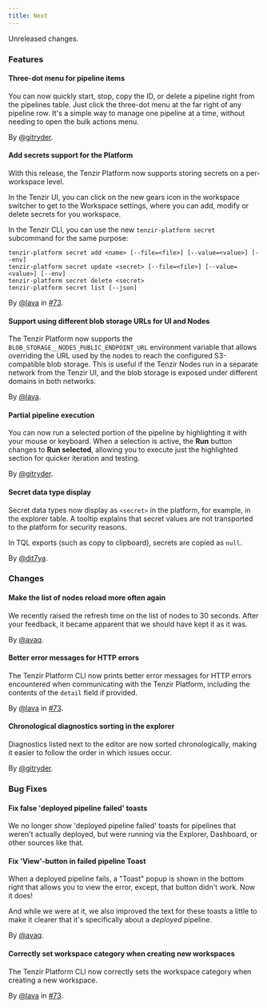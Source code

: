 ```yaml
---
title: Next
---
```


Unreleased changes.

### Features

#### Three-dot menu for pipeline items

You can now quickly start, stop, copy the ID, or delete a pipeline right from the pipelines table.
Just click the three-dot menu at the far right of any pipeline row. It's a simple way to manage one pipeline at a time,
without needing to open the bulk actions menu.

By [@gitryder](https://github.com/gitryder).

#### Add secrets support for the Platform

With this release, the Tenzir Platform now supports storing secrets on a per-workspace level.

In the Tenzir UI, you can click on the new gears icon in the workspace switcher to get to the Workspace settings, where you can add, modify or delete secrets for you workspace.

In the Tenzir CLI, you can use the new `tenzir-platform secret` subcommand for the same purpose:

```plain
tenzir-platform secret add <name> [--file=<file>] [--value=<value>] [--env]
tenzir-platform secret update <secret> [--file=<file>] [--value=<value>] [--env]
tenzir-platform secret delete <secret>
tenzir-platform secret list [--json]
```

By [@lava](https://github.com/lava) in [#73](https://github.com/tenzir/platform/pull/73).

#### Support using different blob storage URLs for UI and Nodes

The Tenzir Platform now supports the `BLOB_STORAGE__NODES_PUBLIC_ENDPOINT_URL` environment variable that allows overriding the URL used by the nodes to reach the configured S3-compatible blob storage.
This is useful if the Tenzir Nodes run in a separate network from the Tenzir UI, and the blob storage is exposed under different domains in both networks.

By [@lava](https://github.com/lava).

#### Partial pipeline execution

You can now run a selected portion of the pipeline by highlighting it with your mouse or keyboard. When a selection is active,
the **Run** button changes to **Run selected**, allowing you to execute just the highlighted section for quicker iteration and testing.

By [@gitryder](https://github.com/gitryder).

#### Secret data type display

Secret data types now display as `<secret>` in the platform, for example,
in the explorer table. A tooltip explains that secret values are not transported
to the platform for security reasons.

In TQL exports (such as copy to clipboard), secrets are copied as `null`.

By [@dit7ya](https://github.com/dit7ya).

### Changes

#### Make the list of nodes reload more often again

We recently raised the refresh time on the list of nodes to 30 seconds.
After your feedback, it became apparent that we should have kept it as it was.

By [@avaq](https://github.com/avaq).

#### Better error messages for HTTP errors

The Tenzir Platform CLI now prints better error messages for HTTP errors encountered when communicating with the Tenzir Platform, including the contents of the `detail` field if provided.

By [@lava](https://github.com/lava) in [#73](https://github.com/tenzir/platform/pull/73).

#### Chronological diagnostics sorting in the explorer

Diagnostics listed next to the editor are now sorted chronologically, making it easier to follow the order in which issues occur.

By [@gitryder](https://github.com/gitryder).

### Bug Fixes

#### Fix false 'deployed pipeline failed' toasts

We no longer show 'deployed pipeline failed' toasts for pipelines that
weren't actually deployed, but were running via the Explorer,
Dashboard, or other sources like that.

#### Fix 'View'-button in failed pipeline Toast

When a deployed pipeline fails, a "Toast" popup is shown in the bottom right that allows you to view the error, except, that button didn't work. Now it does!

And while we were at it, we also improved the text for these toasts a little to make it clearer that it's specifically about a *deployed* pipeline.

By [@avaq](https://github.com/avaq).

#### Correctly set workspace category when creating new workspaces

The Tenzir Platform CLI now correctly sets the workspace category when creating a new workspace.

By [@lava](https://github.com/lava) in [#73](https://github.com/tenzir/platform/pull/73).
